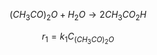 
$$
\left(CH_3CO\right)_2O + H_2O \rightarrow 2 CH_3CO_2H \tag{1}
$$

$$
r_1 = k_1C_{\left(CH_3CO\right)_2O} \tag{2}
$$